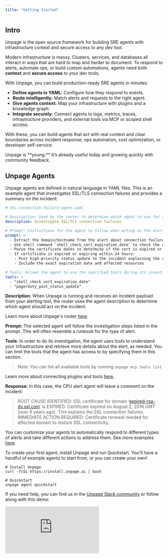 ```yaml
---
title: "Getting Started"
---
```


## Intro

Unpage is the open source framework for building SRE agents with infrastructure context and secure access to any dev tool.

Modern infrastructure is messy. Clusters, services, and databases all interact in ways that are hard to map and harder to document. To respond to alerts, automate ops, or build custom automations, agents need both **context** and **secure access** to your dev tools.

With Unpage, you can build production-ready SRE agents in minutes:

- **Define agents in YAML:** Configure how they respond to events.
- **Route intelligently:** Match alerts and requests to the right agent.
- **Give agents context:** Map your infrastructure with plugins and a knowledge graph.
- **Integrate securely:** Connect agents to logs, metrics, traces, infrastructure providers, and external tools via MCP or scoped shell access.

With these, you can build agents that act with real context and clear boundaries across incident response, ops automation, cost optimization, or developer self-service.

<Info>
  Unpage is **young.** It’s already useful today and growing quickly with community feedback.
</Info>

## Unpage Agents

Unpage agents are defined in natural language in YAML files. This is an example agent that investigates SSL/TLS connection failures and provides a summary on the incident:

```yaml expandable
# SSL-connection-failure-agent.yaml

# Description: Used by the router to determine which agent to use for the alert
description: Investigate SSL/TLS connection failures

# Prompt: Instructions for the agent to follow when acting on the alert
prompt: >
  - Extract the domain/hostname from the alert about connection failures.
  - Use shell command `shell_check_cert_expiration_date` to check the certificate expiration dates
  - Parse the certificate dates to determine if the cert is expired or expiring soon
  - If certificate is expired or expiring within 24 hours:
    - Post high-priority status update to the incident explaining the root cause
    - Include the exact expiration date and affected resources

# Tools: Allows the agent to use the specified tools during its investigation
tools: >
  - "shell_check_cert_expiration_date"
  - "pagerduty_post_status_update"
```

**Description**: When Unpage is running and receives an incident payload from your alerting tool, the router uses the agent description to determine which agent should act on the incident.

Learn more about Unpage's router [here](/concepts/router).

**Prompt:** The selected agent will follow the investigation steps listed in the prompt. This will often resemble a runbook for the type of alert.

**Tools**: In order to do its investigation, the agent uses tools to understand your infrastructure and retrieve more details about the alert, as needed. You can limit the tools that the agent has access to by specifying them in this section.

> Note: You can list all available tools by running `unpage mcp tools list`

Learn more about connecting plugins and tools [here](/concepts/plugins).

**Response:** In this case, the CPU alert agent will leave a comment on the incident:

> ROOT CAUSE IDENTIFIED: SSL certificate for domain ‘[expired-rsa-dv.ssl.com](http://expired-rsa-dv.ssl.com)’ is EXPIRED. Certificate expired on August 2, 2016 GMT (over 8 years ago). This explains the SSL connection failures. IMMEDIATE ACTION REQUIRED: Certificate renewal needed for affected domain to restore SSL connectivity.

You can customize your agents to automatically respond to different types of alerts and take different actions to address them. See more examples [here](/examples/ssl_connection_failure).

To create your first agent, install Unpage and run Quickstart. You'll have a handful of example agents to start from, or you can create your own\!

```shellscript
# Install Unpage
curl -fsSL https://install.unpage.ai | bash
```

```shellscript
# Quickstart
unpage agent quickstart
```

If you need help, you can find us in the [Unpage Slack community](https://join.slack.com/t/unpage/shared_invite/zt-3a85b8rnp-Hf1OIZq8SNu5FyrFhWaGQw) or follow along with this demo:

<iframe className="w-full aspect-video rounded-xl" src="https://www.youtube.com/embed/z17sHig2xMk?si=k_-tIa8YqGfX9sI3" title="YouTube video player" frameborder="0" allow="accelerometer; autoplay; clipboard-write; encrypted-media; gyroscope; picture-in-picture; web-share" referrerpolicy="strict-origin-when-cross-origin" allowfullscreen />

## Installation

### Prerequisites

- Python 3.12 or higher

### Install Unpage

On macOS:

```shell
curl -fsSL https://unpage.ai/install.sh | bash
```

For other platforms, first install `uv` using the [official uv installation guide](https://github.com/astral-sh/uv), then run the command above.

## Quickstart

To get started, run:

```shell
unpage agent quickstart
```

This will get you up and running with your first agent, which will automatically investigate and add context to alerts from PagerDuty (or your preferred alerting provider). You will also have a chance to set up your infrastructure knowledge graph to provide your agent with more context.

## Learn More

- [Test and run your agents](/commands/agent)
- [Set up your knowledge graph](/commands/graph)
- [Expand your agent's knowledge with custom scripts](/plugins/shell)

Have a request for the Unpage team? Let us know on [Slack](https://join.slack.com/t/unpage/shared_invite/zt-3a85b8rnp-Hf1OIZq8SNu5FyrFhWaGQw) or [GitHub](https://github.com/aptible/unpage/issues).